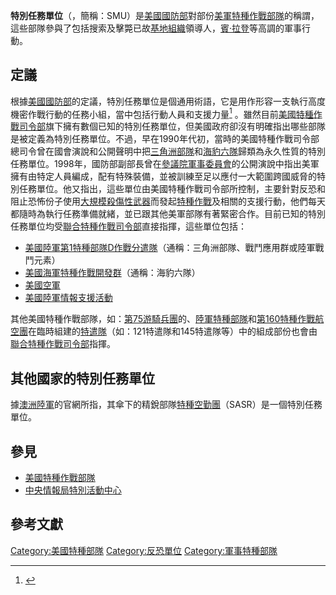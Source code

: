 {{NoteTA
|G1=Military
|G2=Firearms
|G3=Country
}}
'''特別任務單位'''（{{lang-en|Special Mission Unit}}，簡稱：SMU）是[[美國國防部|美國國防部]]對部份[[美國特種作戰部隊|美軍特種作戰部隊]]的稱謂，這些部隊參與了包括搜索及擊斃已故[[基地組織|基地組織]]領導人，[[賓·拉登|賓·拉登]]等高調的軍事行動。

==定議==
根據[[美國國防部|美國國防部]]的定議，特別任務單位是個通用術語，它是用作形容一支執行高度機密作戰行動的任務小組，當中包括行動人員和支援力量<ref>{{Cite web |url=http://www.dtic.mil/doctrine/dod_dictionary/data/s/449.html |title=美國國防部詞典 |access-date=2021-01-08 |archive-date=2015-09-24 |archive-url=https://web.archive.org/web/20150924043626/http://www.dtic.mil/doctrine/dod_dictionary/data/s/449.html |dead-url=no }}</ref> 。雖然目前[[美國特種作戰司令部|美國特種作戰司令部]]旗下擁有數個已知的特別任務單位，但美國政府卻沒有明確指出哪些部隊是被定義為特別任務單位。不過，早在1990年代初，當時的美國特種作戰司令部總司令{{tsl|en|Carl Stiner|卡爾·斯蒂納}}曾在國會演說和公開聲明中把[[三角洲部隊|三角洲部隊]]和[[美國海軍特種作戰開發群|海豹六隊]]歸類為永久性質的特別任務單位。1998年，國防部副部長{{tsl|en|Walter B. Slocombe|沃爾特·B·斯洛科姆}}曾在[[美國參議院軍事委員會|參議院軍事委員會]]的公開演說中指出美軍擁有由特定人員編成，配有特殊裝備，並被訓練至足以應付一大範圍跨國威脅的特別任務單位。他又指出，這些單位由美國特種作戰司令部所控制，主要針對反恐和阻止恐怖份子使用[[大規模殺傷性武器|大規模殺傷性武器]]而發起[[特種作戰|特種作戰]]及相關的支援行動，他們每天都隨時為執行任務準備就緒，並已跟其他美軍部隊有著緊密合作。目前已知的特別任務單位均受[[聯合特種作戰司令部|聯合特種作戰司令部]]直接指揮，這些單位包括：
* [[美國陸軍|美國陸軍]][[三角洲部隊|第1特種部隊D作戰分遣隊]]（通稱：三角洲部隊、戰鬥應用群或陸軍戰鬥元素）
* [[美國海軍|美國海軍]][[美國海軍特種作戰開發群|特種作戰開發群]]（通稱：海豹六隊）
* [[美國空軍|美國空軍]]{{tsl|en|24th Special Tactics Squadron|第24特種戰術中隊}}
* [[美國陸軍|美國陸軍]][[情報支援活動|情報支援活動]]
其他美國特種作戰部隊，如：[[第75游騎兵團|第75游騎兵團]]的{{tsl|en|Regimental Reconnaissance Company|團直屬偵察連}}、[[美國陸軍特種部隊|陸軍特種部隊]]和[[第160特種作戰航空團|第160特種作戰航空團]]在臨時組建的[[特遣隊|特遣隊]]（如：121特遣隊和145特遣隊等）中的組成部份也會由[[聯合特種作戰司令部|聯合特種作戰司令部]]指揮。

==其他國家的特別任務單位==
據[[澳洲陸軍|澳洲陸軍]]的官網所指，其傘下的精銳部隊[[特種空勤團_(澳大利亞)|特種空勤團]]（SASR）是一個特別任務單位。

==參見==
* [[美國特種作戰部隊|美國特種作戰部隊]]
* [[中央情報局特別活動中心|中央情報局特別活動中心]]

==參考文獻==
<references/>

[[Category:美國特種部隊|Category:美國特種部隊]]
[[Category:反恐單位|Category:反恐單位]]
[[Category:軍事特種部隊|Category:軍事特種部隊]]